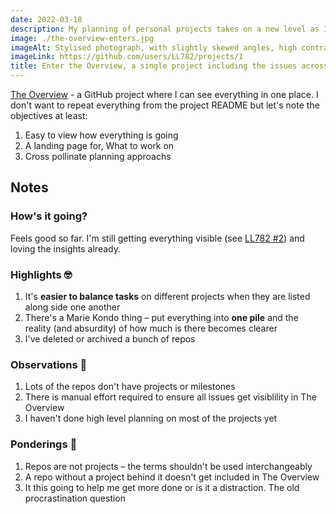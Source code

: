 ```yaml
---
date: 2022-03-18
description: My planning of personal projects takes on a new level as I set up one project to see them all. Enter The Overview
image: ./the-overview-enters.jpg
imageAlt: Stylised photograph, with slightly skewed angles, high contrast with muted colours. A desk with a laptop and stacks of paper
imageLink: https://github.com/users/LL782/projects/1
title: Enter the Overview, a single project including the issues across all my personal projects
---
```


[The Overview](https://github.com/users/LL782/projects/1) - a GitHub project where I can see everything in one place. I don't want to repeat everything from the project README but let's note the objectives at least:

1. Easy to view how everything is going
1. A landing page for, What to work on
1. Cross pollinate planning approachs

## Notes

### How's it going?

Feels good so far. I'm still getting everything visible (see [LL782 #2](https://github.com/LL782/LL782/issues/2)) and loving the insights already.

### Highlights <Emoji label="nerd face">🤓</Emoji>

1. It's **easier to balance tasks** on different projects when they are listed along side one another
1. There's a Marie Kondo thing – put everything into **one pile** and the reality (and absurdity) of how much is there becomes clearer
1. I've deleted or archived a bunch of repos

### Observations <Emoji label="electric torch">🔦</Emoji>

1. Lots of the repos don't have projects or milestones
1. There is manual effort required to ensure all issues get visiblility in The Overview
1. I haven't done high level planning on most of the projects yet

### Ponderings <Emoji label="thinking face">🤔</Emoji>

1. Repos are not projects – the terms shouldn't be used interchangeably
1. A repo without a project behind it doesn't get included in The Overview
1. It this going to help me get more done or is it a distraction. The old procrastination question
